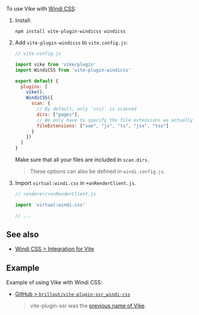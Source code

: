 
To use Vike with [Windi CSS](https://github.com/windicss/windicss):

1. Install:
   ```shell
   npm install vite-plugin-windicss windicss
   ```

2. Add `vite-plugin-windicss` to `vite.config.js`:
   ```js
   // vite.config.js

   import vike from 'vike/plugin'
   import WindiCSS from 'vite-plugin-windicss'

   export default {
     plugins: [
       vike(),
       WindiCSS({
         scan: {
           // By default, only `src/` is scanned
           dirs: ["pages"],
           // We only have to specify the file extensions we actually use.
           fileExtensions: ["vue", "js", "ts", "jsx", "tsx"]
         }
       })
     ]
   }
   ```

   <Warning>Make sure that all your files are included in `scan.dirs`.</Warning>

   > These options can also be defined in `windi.config.js`.

3. Import `virtual:windi.css` in `+onRenderClient.js`.
   ```js
   // renderer/+onRenderClient.js

   import 'virtual:windi.css'

   // ...
   ```

## See also

 - [Windi CSS > Integration for Vite](https://windicss.org/integrations/vite.html)

## Example

Example of using Vike with Windi CSS:
 - [GitHub > `brillout/vite-plugin-ssr_windi-css`](https://github.com/brillout/vite-plugin-ssr_windi-css)
   > vite-plugin-ssr was the [previous name of Vike](https://vite-plugin-ssr.com/vike).
